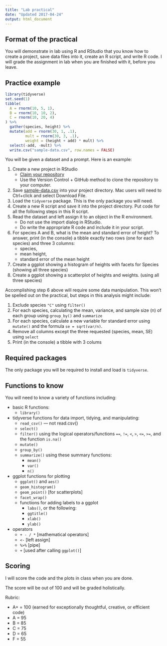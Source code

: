 ```yaml
---
title: "Lab practical"
date: "Updated 2017-04-24"
output: html_document
---
```


## Format of the practical

You will demonstrate in lab using R and RStudio that you know how to create a project, save data files into it, create an R script, and write R code. I will grade the assignment in lab when you are finished with it, before you leave.

## Practice example

```r
library(tidyverse)
set.seed(1)
tibble(
  A = rnorm(10, 5, 1),
  B = rnorm(10, 10, 2),
  C = rnorm(10, 20, 4)
) %>% 
  gather(species, height) %>% 
  mutate(add = rnorm(30, 1, .1),
         mult = rnorm(30, 3, .1),
         weight = (height + add) * mult) %>% 
  select(-add, -mult) %>% 
  write.csv("sample-data.csv", row.names = FALSE)
```

You will be given a dataset and a prompt. Here is an example:

1. Create a new project in RStudio
    - [Claim your repository](claim_repo.html)
    - Use the Version Control + GitHub method to clone the repository to your computer.
2. Save [sample-data.csv](sample-data.csv) into your project directory. Mac users will need to Ctrl+click and select Download File.
3. Load the `tidyverse` package. This is the only package you will need.
4. Create a new R script and save it into the project directory. Put code for all the following steps in this R script.
5. Read the dataset and left assign it to an object in the R environment. 
    - Do not use the import dialog in RStudio.
    - Do write the appropriate R code and include it in your script.
6. For species A and B, what is the mean and standard error of height? To answer, print (in the console) a tibble exactly two rows (one for each species) and three 3 columns:
    - species,
    - mean height,
    - standard error of the mean height
7. Create a ggplot showing a histogram of heights with facets for Species (showing all three species)
8. Create a ggplot showing a scatterplot of heights and weights.  (using all three species)

Accomplishing step 6 above will require some data manipulation. This won't be spelled out on the practical, but steps in this analysis might include:

1. Exclude species `"C"` using `filter()`
2. For each species, calculating the mean, variance, and sample size (n) of each group using `group_by()` and `summarize`
3. For each species, calculate a new variable for standard error using `mutate()` and the formula `se = sqrt(var/n)`.
4. Remove all columns except the three requested (species, mean, SE) using `select`
5. Print (in the console) a tibble with 3 colums


## Required packages

The only package you will be required to install and load is `tidyverse`.

## Functions to know

You will need to know a variety of functions including:

- basic R functions:
    - `library()`
- tidyverse functions for data import, tidying, and manipulating:
    - `read_csv()` — not read.csv()
    - `select()`
    - `filter()`  using the logical operators/functions `==`, `!=`, `<`, `>`, `<=`, `>=`, and the function `is.na()`
    - `mutate()`
    - `group_by()`
    - `summarize()` using these summary functions:
        - `mean()`
        - `var()`
        - `n()`
- ggplot functions for plotting
    - `ggplot()` and `aes()`
    - `geom_histogram()`
    - `geom_point()`   [for scatterplots]
    - `facet_wrap()`
    - functions for adding labels to a ggplot
        - `labs()`, or the following: 
        - `ggtitle()`
        - `xlab()`
        - `ylab()`
- operators
    - `+ - / *` [mathematical operators]
    - `<-`      [left assign]
    - `%>%`     [pipe]
    - `+`       [used after calling `ggplot()`]

## Scoring

I will score the code and the plots in class when you are done.

The score will be out of 100 and will be graded holistically.

Rubric:

- A+ = 100   (earned for exceptionally thoughtful, creative, or efficient code)
- A = 95
- B = 85
- C = 75
- D = 65
- F = 55
